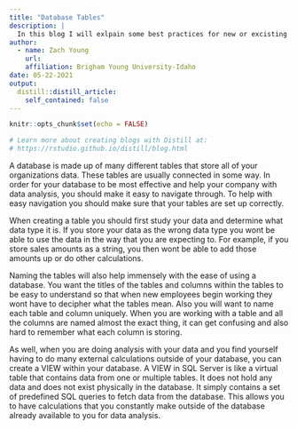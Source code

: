 ```yaml
---
title: "Database Tables"
description: |
  In this blog I will exlpain some best practices for new or excisting businesses that are beginning to create a database and setting up tables within that database.
author:
  - name: Zach Young 
    url: 
    affiliation: Brigham Young University-Idaho
date: 05-22-2021
output:
  distill::distill_article:
    self_contained: false
---
```


```r
knitr::opts_chunk$set(echo = FALSE)

# Learn more about creating blogs with Distill at:
# https://rstudio.github.io/distill/blog.html

```

A database is made up of many different tables that store all of your organizations data. These tables are usually connected in some way. In order for your database to be most effective and help your company with data analysis, you should make it easy to navigate through. To help with easy navigation you should make sure that your tables are set up correctly. 

When creating a table you should first study your data and determine what data type it is. If you store your data as the wrong data type you wont be able to use the data in the way that you are expecting to. For example, if you store sales amounts as a string, you then wont be able to add those amounts up or do other calculations. 

Naming the tables will also help immensely with the ease of using a database. You want the titles of the tables and columns within the tables to be easy to understand so that when new employees begin working they wont have to decipher what the tables mean. Also you will want to name each table and column uniquely. When you are working with a table and all the columns are named almost the exact thing, it can get confusing and also hard to remember what each column is storing.

As well, when you are doing analysis with your data and you find yourself having to do many external calculations outside of your database, you can create a VIEW within your database. A VIEW in SQL Server is like a virtual table that contains data from one or multiple tables. It does not hold any data and does not exist physically in the database. It simply contains a set of predefined SQL queries to fetch data from the database. This allows you to have calculations that you constantly make outside of the database already available to you for data analysis.